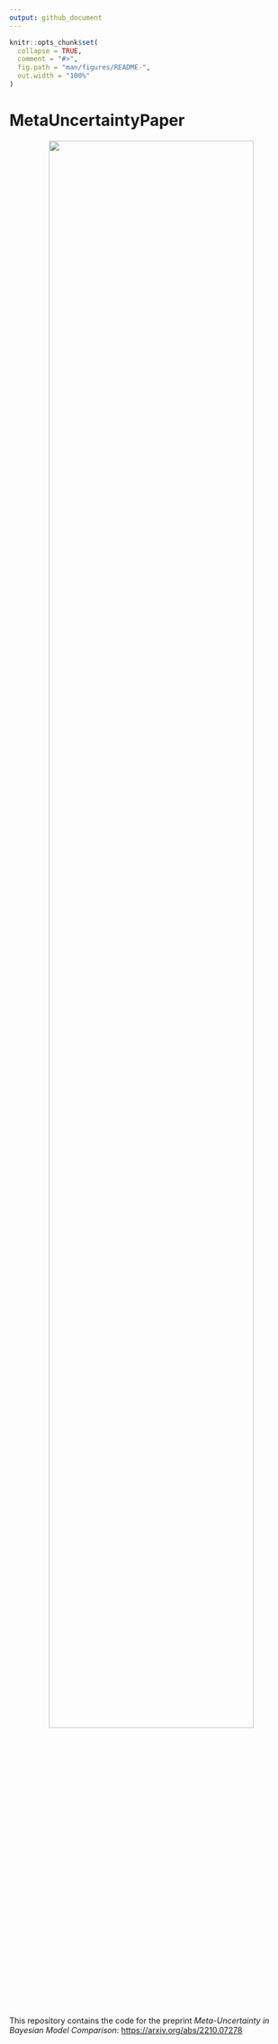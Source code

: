 ```yaml
---
output: github_document
---
```


<!-- README.md is generated from README.Rmd. Please edit that file -->

```r
knitr::opts_chunk$set(
  collapse = TRUE,
  comment = "#>",
  fig.path = "man/figures/README-",
  out.width = "100%"
)
```

# MetaUncertaintyPaper

<!-- badges: start -->
<!-- badges: end -->
<center>
![](inst/meta-uncertainty-figure-1.png){ width=85% }
</center>

This repository contains the code for the preprint _Meta-Uncertainty in Bayesian Model Comparison_: [https://arxiv.org/abs/2210.07278](https://arxiv.org/abs/2210.07278)
